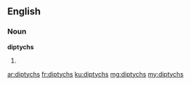 ==English==

===Noun===
'''diptychs'''

# {{plural of|diptych}}

[[ar:diptychs]]
[[fr:diptychs]]
[[ku:diptychs]]
[[mg:diptychs]]
[[my:diptychs]]